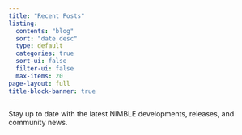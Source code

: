 ```yaml
---
title: "Recent Posts"
listing:
  contents: "blog"
  sort: "date desc"
  type: default
  categories: true
  sort-ui: false
  filter-ui: false
  max-items: 20
page-layout: full
title-block-banner: true
---
```


Stay up to date with the latest NIMBLE developments, releases, and community news.
